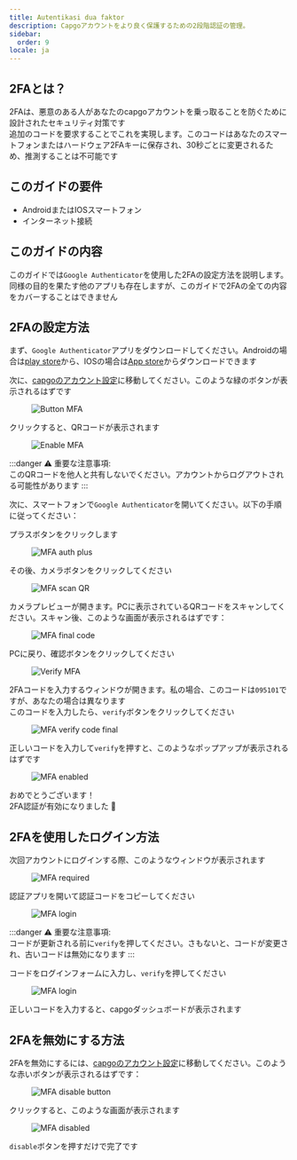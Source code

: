 ```yaml
---
title: Autentikasi dua faktor
description: Capgoアカウントをより良く保護するための2段階認証の管理。
sidebar:
  order: 9
locale: ja
---
```


## 2FAとは？

2FAは、悪意のある人があなたのcapgoアカウントを乗っ取ることを防ぐために設計されたセキュリティ対策です\
追加のコードを要求することでこれを実現します。このコードはあなたのスマートフォンまたはハードウェア2FAキーに保存され、30秒ごとに変更されるため、推測することは不可能です

## このガイドの要件
 - AndroidまたはIOSスマートフォン
 - インターネット接続

## このガイドの内容

このガイドでは`Google Authenticator`を使用した2FAの設定方法を説明します。同様の目的を果たす他のアプリも存在しますが、このガイドで2FAの全ての内容をカバーすることはできません

## 2FAの設定方法

まず、`Google Authenticator`アプリをダウンロードしてください。Androidの場合は[play store](https://playgooglecom/store/apps/details/?id=comgoogleandroidappsauthenticator2)から、IOSの場合は[App store](https://appsapplecom/us/app/google-authenticator/id388497605/)からダウンロードできます

次に、[capgoのアカウント設定](https://webcapgoapp/dashboard/settings/account/)に移動してください。このような緑のボタンが表示されるはずです

<figure><img style="margin-left: auto; margin-right: auto" src="/button-mfawebp" alt="Button MFA" /><figcaption></figcaption></figure>

クリックすると、QRコードが表示されます

<figure><img style="margin-left: auto; margin-right: auto" src="/enable-mfawebp" alt="Enable MFA" /><figcaption></figcaption></figure>

:::danger
⚠️ 重要な注意事項: \
このQRコードを他人と共有しないでください。アカウントからログアウトされる可能性があります
:::

次に、スマートフォンで`Google Authenticator`を開いてください。以下の手順に従ってください：

プラスボタンをクリックします

<figure><img style="margin-left: auto; margin-right: auto" src="/mfa-auth-pluswebp" alt="MFA auth plus" /><figcaption></figcaption></figure>

その後、カメラボタンをクリックしてください

<figure><img style="margin-left: auto; margin-right: auto" src="/mfa-scan-qrwebp" alt="MFA scan QR" /><figcaption></figcaption></figure>

カメラプレビューが開きます。PCに表示されているQRコードをスキャンしてください。スキャン後、このような画面が表示されるはずです：

<figure><img style="margin-left: auto; margin-right: auto" src="/mfa-final-codewebp" alt="MFA final code" /><figcaption></figcaption></figure>

PCに戻り、確認ボタンをクリックしてください

<figure><img style="margin-left: auto; margin-right: auto" src="/enable-mfa-verifywebp" alt="Verify MFA" /><figcaption></figcaption></figure>

2FAコードを入力するウィンドウが開きます。私の場合、このコードは`095101`ですが、あなたの場合は異なります\
このコードを入力したら、`verify`ボタンをクリックしてください

<figure><img style="margin-left: auto; margin-right: auto" src="/mfa-verify-final-codewebp" alt="MFA verify code final" /><figcaption></figcaption></figure>

正しいコードを入力して`verify`を押すと、このようなポップアップが表示されるはずです

<figure><img style="margin-left: auto; margin-right: auto" src="/mfa-enabledwebp" alt="MFA enabled" /><figcaption></figcaption></figure>

おめでとうございます！\
2FA認証が有効になりました 🎉

## 2FAを使用したログイン方法

次回アカウントにログインする際、このようなウィンドウが表示されます
<figure><img style="margin-left: auto; margin-right: auto" src="/mfa-requiredwebp" alt="MFA required" /><figcaption></figcaption></figure>

認証アプリを開いて認証コードをコピーしてください

<figure><img style="margin-left: auto; margin-right: auto" src="/mfa-loginwebp" alt="MFA login" /><figcaption></figcaption></figure>

:::danger
⚠️ 重要な注意事項: \
コードが更新される前に`verify`を押してください。さもないと、コードが変更され、古いコードは無効になります
:::

コードをログインフォームに入力し、`verify`を押してください

<figure><img style="margin-left: auto; margin-right: auto" src="/mfa-final-login-verifywebp" alt="MFA login" /><figcaption></figcaption></figure>

正しいコードを入力すると、capgoダッシュボードが表示されます

## 2FAを無効にする方法

2FAを無効にするには、[capgoのアカウント設定](https://webcapgoapp/dashboard/settings/account/)に移動してください。このような赤いボタンが表示されるはずです：

<figure><img style="margin-left: auto; margin-right: auto" src="/mfa-disable-buttonwebp" alt="MFA disable button" /><figcaption></figcaption></figure>

クリックすると、このような画面が表示されます

<figure><img style="margin-left: auto; margin-right: auto" src="/mfa-disable-2webp" alt="MFA disabled" /><figcaption></figcaption></figure>

`disable`ボタンを押すだけで完了です